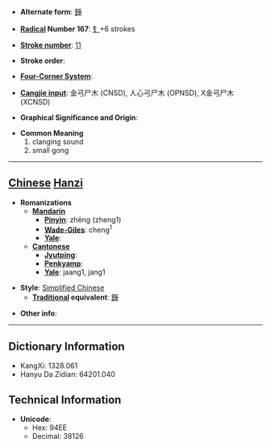 * '''Alternate form''': [[錚]]

* '''[[Wiktionary:Chinese radical index| Radical]] Number 167''': [[Wiktionary:Chinese radical index 钅|钅]]+6 strokes

* '''[[Wiktionary:Chinese total strokes index|Stroke number]]''': [[Wiktionary:Chinese total strokes index 11|11]]

* '''Stroke order''': 

* '''[[Wiktionary:Chinese four corner index|Four-Corner System]]''': 

* '''[[Wiktionary:Chinese Cangjie index|Cangjie input]]''': 金弓尸木 (CNSD), 人心弓尸木 (OPNSD), X金弓尸木 (XCNSD)

* '''Graphical Significance and Origin''': 

* '''Common Meaning'''
*#clanging sound
*# small gong


----

== [[Chinese]] [[Hanzi]] ==

* '''Romanizations'''
** '''[[Mandarin]]'''
*** '''[[Pinyin]]''': zhēng (zheng1)
*** '''[[Wade-Giles]]''': cheng<sup>1</sup>
*** '''[[Yale]]''': 
** '''[[Cantonese]]'''
*** '''[[Jyutping]]''':
*** '''[[Penkyamp]]''': 
*** '''[[Yale]]''': jaang1, jang1

* '''Style''': [[Simplified Chinese]] 
** '''[[Traditional Chinese|Traditional]] equivalent''': [[錚]]

* '''Other info''': 

----

== Dictionary Information ==

* KangXi: 1328.061
* Hanyu Da Zidian: 64201.040

== Technical Information ==

* '''Unicode''':
** Hex: 94EE
** Decimal: 38126